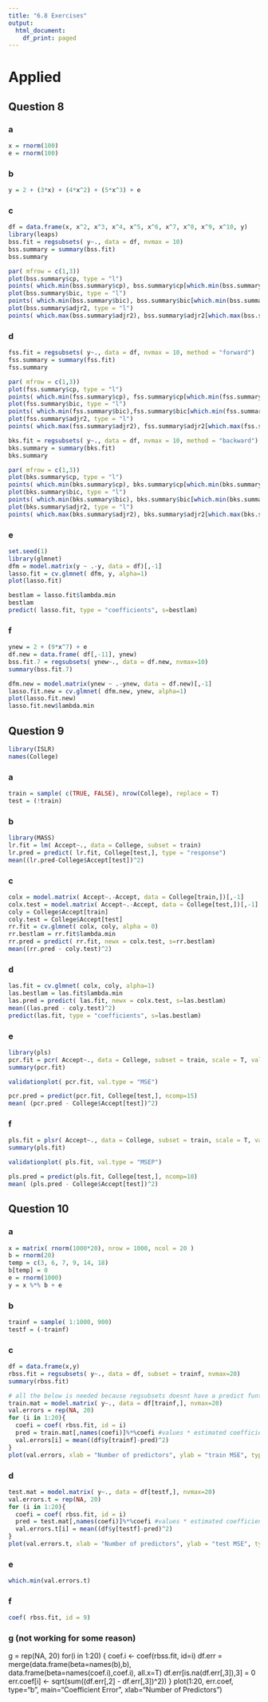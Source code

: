 ```yaml
---
title: "6.8 Exercises"
output:
  html_document:
    df_print: paged
---
```


# Applied

## Question 8

### a
```r
x = rnorm(100)
e = rnorm(100)
```
### b
```r
y = 2 + (3*x) + (4*x^2) + (5*x^3) + e
```
### c
```r
df = data.frame(x, x^2, x^3, x^4, x^5, x^6, x^7, x^8, x^9, x^10, y)
library(leaps)
bss.fit = regsubsets( y~., data = df, nvmax = 10)
bss.summary = summary(bss.fit)
bss.summary
```

```r
par( mfrow = c(1,3))
plot(bss.summary$cp, type = "l")
points( which.min(bss.summary$cp), bss.summary$cp[which.min(bss.summary$cp)], col = "red", cex =2, pch=20)
plot(bss.summary$bic, type = "l")
points( which.min(bss.summary$bic), bss.summary$bic[which.min(bss.summary$bic)], col = "red", cex =2, pch=20)
plot(bss.summary$adjr2, type = "l")
points( which.max(bss.summary$adjr2), bss.summary$adjr2[which.max(bss.summary$adjr2)], col = "red", cex =2, pch=20)
```
### d
```r
fss.fit = regsubsets( y~., data = df, nvmax = 10, method = "forward")
fss.summary = summary(fss.fit)
fss.summary
```
```r
par( mfrow = c(1,3))
plot(fss.summary$cp, type = "l")
points( which.min(fss.summary$cp), fss.summary$cp[which.min(fss.summary$cp)], col = "red", cex =2, pch=20)
plot(fss.summary$bic, type = "l")
points( which.min(fss.summary$bic),fss.summary$bic[which.min(fss.summary$bic)], col = "red", cex =2, pch=20)
plot(fss.summary$adjr2, type = "l")
points( which.max(fss.summary$adjr2), fss.summary$adjr2[which.max(fss.summary$adjr2)], col = "red", cex =2, pch=20)
```

```r
bks.fit = regsubsets( y~., data = df, nvmax = 10, method = "backward")
bks.summary = summary(bks.fit)
bks.summary
```
```r
par( mfrow = c(1,3))
plot(bks.summary$cp, type = "l")
points( which.min(bks.summary$cp), bks.summary$cp[which.min(bks.summary$cp)], col = "red", cex =2, pch=20)
plot(bks.summary$bic, type = "l")
points( which.min(bks.summary$bic), bks.summary$bic[which.min(bks.summary$bic)], col = "red", cex =2, pch=20)
plot(bks.summary$adjr2, type = "l")
points( which.max(bks.summary$adjr2), bks.summary$adjr2[which.max(bks.summary$adjr2)], col = "red", cex =2, pch=20)
```
### e
```r
set.seed(1)
library(glmnet)
dfm = model.matrix(y ~ .-y, data = df)[,-1]
lasso.fit = cv.glmnet( dfm, y, alpha=1)
plot(lasso.fit)
```
```r
bestlam = lasso.fit$lambda.min
bestlam
predict( lasso.fit, type = "coefficients", s=bestlam)
```
### f
```r
ynew = 2 + (9*x^7) + e
df.new = data.frame( df[,-11], ynew)
bss.fit.7 = regsubsets( ynew~., data = df.new, nvmax=10)
summary(bss.fit.7)
```
```r
dfm.new = model.matrix(ynew ~ .-ynew, data = df.new)[,-1]
lasso.fit.new = cv.glmnet( dfm.new, ynew, alpha=1)
plot(lasso.fit.new)
lasso.fit.new$lambda.min
```

## Question 9

```r
library(ISLR)
names(College)
```
### a
```r
train = sample( c(TRUE, FALSE), nrow(College), replace = T)
test = (!train)
```
### b
```r
library(MASS)
lr.fit = lm( Accept~., data = College, subset = train)
lr.pred = predict( lr.fit, College[test,], type = "response")
mean((lr.pred-College$Accept[test])^2)
```
### c
```r
colx = model.matrix( Accept~.-Accept, data = College[train,])[,-1]
colx.test = model.matrix( Accept~.-Accept, data = College[test,])[,-1]
coly = College$Accept[train]
coly.test = College$Accept[test]
rr.fit = cv.glmnet( colx, coly, alpha = 0)
rr.bestlam = rr.fit$lambda.min
rr.pred = predict( rr.fit, newx = colx.test, s=rr.bestlam)
mean((rr.pred - coly.test)^2)
```
### d
```r
las.fit = cv.glmnet( colx, coly, alpha=1)
las.bestlam = las.fit$lambda.min
las.pred = predict( las.fit, newx = colx.test, s=las.bestlam)
mean((las.pred - coly.test)^2) 
predict(las.fit, type = "coefficients", s=las.bestlam)
```
### e
```r
library(pls)
pcr.fit = pcr( Accept~., data = College, subset = train, scale = T, validation = "CV")
summary(pcr.fit)
```
```r
validationplot( pcr.fit, val.type = "MSE")
```
```r
pcr.pred = predict(pcr.fit, College[test,], ncomp=15)
mean( (pcr.pred - College$Accept[test])^2)
```
### f
```r
pls.fit = plsr( Accept~., data = College, subset = train, scale = T, validation = "CV")
summary(pls.fit)
```
```r
validationplot( pls.fit, val.type = "MSEP")
```
```r
pls.pred = predict(pls.fit, College[test,], ncomp=10)
mean( (pls.pred - College$Accept[test])^2)
```

## Question 10

### a
```r
x = matrix( rnorm(1000*20), nrow = 1000, ncol = 20 )
b = rnorm(20)
temp = c(3, 6, 7, 9, 14, 18)
b[temp] = 0
e = rnorm(1000)
y = x %*% b + e
```
### b
```r
trainf = sample( 1:1000, 900)
testf = (-trainf)
```
### c
```r
df = data.frame(x,y)
rbss.fit = regsubsets( y~., data = df, subset = trainf, nvmax=20)
summary(rbss.fit)
```
```r
# all the below is needed because regsubsets doesnt have a predict funtion
train.mat = model.matrix( y~., data = df[trainf,], nvmax=20)
val.errors = rep(NA, 20)
for (i in 1:20){
  coefi = coef( rbss.fit, id = i)
  pred = train.mat[,names(coefi)]%*%coefi #values * estimated coefficients
  val.errors[i] = mean((df$y[trainf]-pred)^2)
}
plot(val.errors, xlab = "Number of predictors", ylab = "train MSE", type = "b")
```
### d
```r
test.mat = model.matrix( y~., data = df[testf,], nvmax=20)
val.errors.t = rep(NA, 20)
for (i in 1:20){
  coefi = coef( rbss.fit, id = i)
  pred = test.mat[,names(coefi)]%*%coefi #values * estimated coefficients
  val.errors.t[i] = mean((df$y[testf]-pred)^2)
}
plot(val.errors.t, xlab = "Number of predictors", ylab = "test MSE", type = "b")
```
### e
```r
which.min(val.errors.t)
```
### f
```r
coef( rbss.fit, id = 9)
```
### g (not working for some reason)

g = rep(NA, 20)
for(i in 1:20) {
  coef.i <- coef(rbss.fit, id=i)
  df.err = merge(data.frame(beta=names(b),b), data.frame(beta=names(coef.i),coef.i), all.x=T)
  df.err[is.na(df.err[,3]),3] = 0
  err.coef[i] <- sqrt(sum((df.err[,2] - df.err[,3])^2))
}
plot(1:20, err.coef, type="b", main="Coefficient Error", xlab="Number of Predictors")

